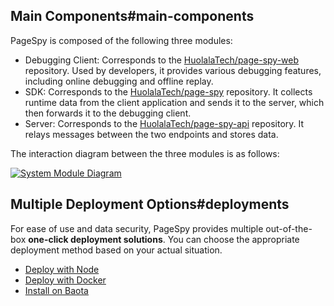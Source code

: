 
## Main Components#main-components

PageSpy is composed of the following three modules:

- Debugging Client: Corresponds to the [HuolalaTech/page-spy-web](https://github.com/HuolalaTech/page-spy-web) repository. Used by developers, it provides various debugging features, including online debugging and offline replay.
- SDK: Corresponds to the [HuolalaTech/page-spy](https://github.com/HuolalaTech/page-spy) repository. It collects runtime data from the client application and sends it to the server, which then forwards it to the debugging client.
- Server: Corresponds to the [HuolalaTech/page-spy-api](https://github.com/HuolalaTech/page-spy-api) repository. It relays messages between the two endpoints and stores data.

The interaction diagram between the three modules is as follows:

<a href={moduleImg} target="_blank">
  <img alt="System Module Diagram" src={moduleImg} />
</a>

## Multiple Deployment Options#deployments

For ease of use and data security, PageSpy provides multiple out-of-the-box **one-click deployment solutions**. You can choose the appropriate deployment method based on your actual situation.

- [Deploy with Node](./deploy-with-node)
- [Deploy with Docker](./deploy-with-docker)
- [Install on Baota](./deploy-with-baota)
